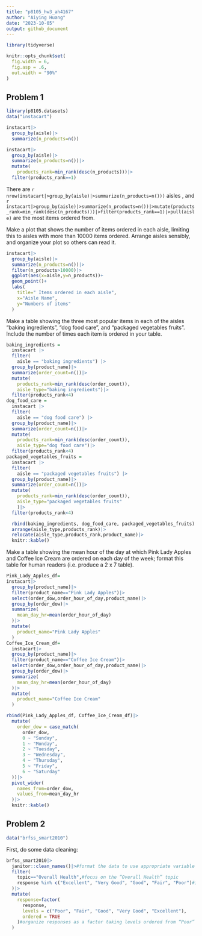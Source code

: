 ```yaml
---
title: "p8105_hw3_ah4167"
author: "Aiying Huang"
date: "2023-10-05"
output: github_document
---
```


```r
library(tidyverse)
```
```r
knitr::opts_chunk$set(
  fig.width = 6,
  fig.asp = .6,
  out.width = "90%"
)
```


## Problem 1
```r
library(p8105.datasets)
data("instacart")
```
```r
instacart|>
  group_by(aisle)|>
  summarize(n_products=n())
```
```r
instacart|>
  group_by(aisle)|>
  summarize(n_products=n())|>
  mutate(
    products_rank=min_rank(desc(n_products)))|>
  filter(products_rank==1)
```

There are `r nrow(instacart|>group_by(aisle)|>summarize(n_products=n()))` aisles , and `r instacart|>group_by(aisle)|>summarize(n_products=n())|>mutate(products_rank=min_rank(desc(n_products)))|>filter(products_rank==1)|>pull(aisle)` are the most items ordered from.


Make a plot that shows the number of items ordered in each aisle, limiting this to aisles with more than 10000 items ordered. Arrange aisles sensibly, and organize your plot so others can read it.

```r
instacart|>
  group_by(aisle)|>
  summarize(n_products=n())|>
  filter(n_products>10000)|>
  ggplot(aes(x=aisle,y=n_products))+
  geom_point()+
  labs(
    title=" Items ordered in each aisle",
    x="Aisle Name",
    y="Numbers of items"
  )
```

Make a table showing the three most popular items in each of the aisles “baking ingredients”, “dog food care”, and “packaged vegetables fruits”. Include the number of times each item is ordered in your table.
```r
baking_ingredients =
  instacart |>
  filter(
    aisle == "baking ingredients") |>
  group_by(product_name)|>
  summarize(order_count=n())|>
  mutate(
    products_rank=min_rank(desc(order_count)),
    aisle_type="baking ingredients")|>
  filter(products_rank<4)
dog_food_care =
  instacart |>
  filter(
    aisle == "dog food care") |>
  group_by(product_name)|>
  summarize(order_count=n())|>
  mutate(
    products_rank=min_rank(desc(order_count)),
    aisle_type="dog food care")|>
  filter(products_rank<4)
packaged_vegetables_fruits =
  instacart |>
  filter(
    aisle == "packaged vegetables fruits") |>
  group_by(product_name)|>
  summarize(order_count=n())|>
  mutate(
    products_rank=min_rank(desc(order_count)),
    aisle_type="packaged vegetables fruits"
    )|>
  filter(products_rank<4)
```
```r
  rbind(baking_ingredients, dog_food_care, packaged_vegetables_fruits)|>
  arrange(aisle_type,products_rank)|>
  relocate(aisle_type,products_rank,product_name)|>
  knitr::kable()
```

Make a table showing the mean hour of the day at which Pink Lady Apples and Coffee Ice Cream are ordered on each day of the week; format this table for human readers (i.e. produce a 2 x 7 table).

```r
Pink_Lady_Apples_df=
instacart|>
  group_by(product_name)|>
  filter(product_name=="Pink Lady Apples")|>
  select(order_dow,order_hour_of_day,product_name)|>
  group_by(order_dow)|>
  summarize(
    mean_day_hr=mean(order_hour_of_day)
  )|>
  mutate(
    product_name="Pink Lady Apples"
  )
Coffee_Ice_Cream_df=
  instacart|>
  group_by(product_name)|>
  filter(product_name=="Coffee Ice Cream")|>
  select(order_dow,order_hour_of_day,product_name)|>
  group_by(order_dow)|>
  summarize(
    mean_day_hr=mean(order_hour_of_day)
  )|>
  mutate(
    product_name="Coffee Ice Cream"
  )
```
```r
rbind(Pink_Lady_Apples_df, Coffee_Ice_Cream_df)|>
  mutate(
    order_dow = case_match(
      order_dow,
      0 ~ "Sunday",
      1 ~ "Monday",
      2 ~ "Tuesday",
      3 ~ "Wednesday",
      4 ~ "Thursday",
      5 ~ "Friday",
      6 ~ "Saturday"
  ))|>
  pivot_wider(
    names_from=order_dow,
    values_from=mean_day_hr
  )|>
  knitr::kable()
```

## Problem 2

```r
data("brfss_smart2010")
```

First, do some data cleaning:

```r
brfss_smart2010|>
  janitor::clean_names()|>#format the data to use appropriate variable names
  filter(
    topic=="Overall Health",#focus on the “Overall Health” topic
    response %in% c("Excellent", "Very Good", "Good", "Fair", "Poor")#include only responses from “Excellent” to “Poor”
  )|>
  mutate(
    response=factor(
      response,
      levels = c("Poor", "Fair", "Good", "Very Good", "Excellent"), 
      ordered = TRUE
    )#organize responses as a factor taking levels ordered from “Poor” to “Excellent”
  )
```









